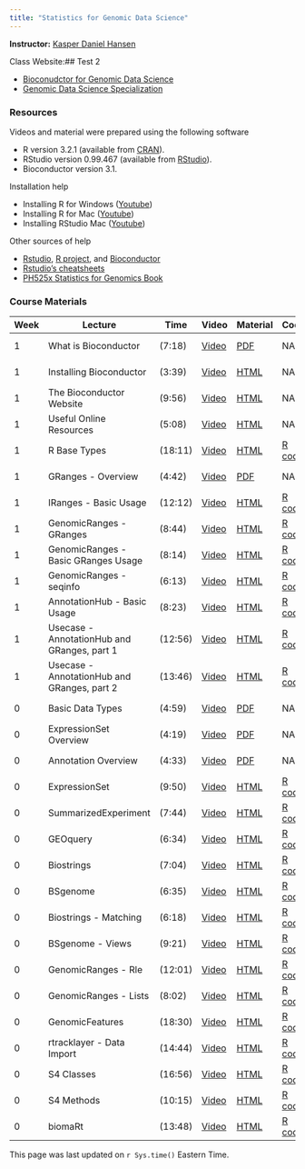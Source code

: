 ```yaml
---
title: "Statistics for Genomic Data Science"
---
```


**Instructor:** [Kasper Daniel Hansen](http://www.hansenlab.org/)


Class Website:## Test 2

* [Bioconudctor for Genomic Data Science](https://www.coursera.org/course/genbioconductor)
* [Genomic Data Science Specialization](https://www.coursera.org/specialization/genomics/41)


### **Resources**

Videos and material were prepared using the following software

- R version 3.2.1 (available from [CRAN](https://cran.r-project.org/)).
- RStudio version 0.99.467 (available from [RStudio](https://www.rstudio.com)).
- Bioconductor version 3.1.

Installation help

- Installing R for Windows ([Youtube](https://youtu.be/Ohnk9hcxf9M))
- Installing R for Mac ([Youtube](https://youtu.be/uxuuWXU-7UQ))
- Installing RStudio Mac ([Youtube](https://youtu.be/bM7Sfz-LADM))

Other sources of help

- [Rstudio](https://www.rstudio.com/), [R project](http://www.r-project.org/), and [Bioconductor](http://bioconductor.org/)
- [Rstudio's cheatsheets](https://www.rstudio.com/resources/cheatsheets/) 
- [PH525x Statistics for Genomics Book](http://genomicsclass.github.io/book/)

### Course Materials

| Week  | Lecture |  Time | Video | Material | Code | Source |
|---|---|---|---|---|--|--|
| 1 | What is Bioconductor | (7:18) | [Video](dropbox/Drive/BiocIntro_What_is_Bioconductor_version1.mp4) | [PDF](pdf/BiocIntro_What_is_Bioconductor.pdf) | NA | [Google Slides](https://docs.google.com/presentation/d/1rPKLk9tTfoLkRl-PyaboJ4wHTsLhmm2ukBRxOmJg4Kk/edit?usp=sharing) |
| 1 | Installing Bioconductor | (3:39) | [Video](dropbox/Videos/BiocIntro_Installing_Bioconductor_version1.mp4) | [HTML](week1/Install_Bioconductor.html) | NA | [R markdown](week1/Install_Bioconductor.Rmd) |
| 1 | The Bioconductor Website | (9:56) | [Video](dropbox/Videos/BiocIntro_Bioconductor_Website_version1.mp4) | [HTML](week1/Online_Resources.html) | NA | [R markdown](week1/Online_Resources.Rmd) |
| 1 | Useful Online Resources | (5:08) | [Video](dropbox/Videos/BiocIntro_OnlineResources_version1.mp4) | [HTML](week1/Online_Resources.html) | NA | [R markdown](week1/Online_Resources.Rmd) |
| 1 | R Base Types | (18:11) | [Video](dropbox/Videos/BiocIntro_R_Base_Types_version1.mp4) | [HTML](week1/R_Base_Types.html) | [R code](week1/R_base_Types.R) | [R markdown](week1/R_Base_Types.Rmd) |
| 1 | GRanges - Overview | (4:42) | [Video](dropbox/Drive/BiocIntro_Granges_Overview_version1.mp4) | [PDF](pdf/BiocIntro_GRanges_Overview.pdf) | NA | [Google Slides](https://docs.google.com/presentation/d/1ETjUipnle-Ps7k8gFGvJIXJ85D_Vjs9qNxNk2KeeaAI/edit?usp=sharing) |
| 1 | IRanges - Basic Usage | (12:12) | [Video](dropbox/Videos/BiocIntro_IRanges_Basic_version1.mp4) | [HTML](week1/IRanges_Basic.html) | [R code](week1/IRanges_Basic.R) | [R markdown](week1/IRanges_Basic.Rmd) |
| 1 | GenomicRanges - GRanges | (8:44) | [Video](dropbox/Videos/BiocIntro_GenomicRanges_GRanges_version1.mp4) | [HTML](week1/GenomicRanges_GRanges.html) | [R code](week1/GenomicRanges_GRanges.R) | [R markdown](week1/GenomicRanges_GRanges.Rmd) |
| 1 | GenomicRanges - Basic GRanges Usage | (8:14) | [Video](dropbox/Videos/BiocIntro_GenomicRanges_GRanges_Usage_version1.mp4) | [HTML](week1/GenomicRanges_GRanges_Usage.html) | [R code](week1/GenomicRanges_GRanges_Usage.R) | [R markdown](week1/GenomicRanges_GRanges_Usage.Rmd) |
| 1 | GenomicRanges - seqinfo | (6:13) | [Video](dropbox/Videos/BiocIntro_GenomicRanges_seqinfo_version1.mp4) | [HTML](week1/GenomicRanges_seqinfo.html) | [R code](week1/GenomicRanges_seqinfo.R) | [R markdown](week1/GenomicRanges_seqinfo.Rmd) |
| 1 | AnnotationHub - Basic Usage | (8:23) | [Video](dropbox/Videos/BiocIntro_AnnotationHub_version1.mp4) | [HTML](week1/AnnotationHub.html) | [R code](week1/AnnotationHub.R) | [R markdown](week1/AnnotationHub.Rmd) |
| 1 | Usecase - AnnotationHub and GRanges, part 1 | (12:56) | [Video](dropbox/Videos/BiocIntro_Usecase_AnnotationHub_GRanges_Part1_version1.mp4) | [HTML](week1/Usecase_AnnotationHub_GRanges.html) | [R code](week1/Usecase_AnnotationHub_GRanges.R) | [R markdown](week1/Usecase_AnnotationHub_GRanges.Rmd) |
| 1 | Usecase - AnnotationHub and GRanges, part 2 | (13:46) | [Video](dropbox/Videos/BiocIntro_Usecase_AnnotationHub_GRanges_Part2_version1.mp4) | [HTML](week1/Usecase_AnnotationHub_GRanges.html) | [R code](week1/Usecase_AnnotationHub_GRanges.R) | [R markdown](week1/Usecase_AnnotationHub_GRanges.Rmd) |
| 0 | Basic Data Types | (4:59) | [Video](dropbox/Drive/BiocIntro_Basic_Data_Types.mp4) | [PDF](pdf/BiocIntro_Basic_Data_Types.pdf) | NA | [Google Slides](https://docs.google.com/presentation/d/1GidGTxreaffyutdpy4vKcmKdWc-z1KYsWbxihTorI_8/edit?usp=sharing) |
| 0 | ExpressionSet Overview | (4:19) | [Video](dropbox/Drive/BiocIntro_ExpressionSet_Overview_version1.mp4) | [PDF](pdf/BiocIntro_ExpressionSet_Overview.pdf) | NA |[Google Slides](https://docs.google.com/presentation/d/1ouDEq37R5ReiuLgfSm7c3lexceIovy5IUac9jfYX1L8/edit?usp=sharing) |
| 0 | Annotation Overview | (4:33) | [Video](dropbox/Drive/BiocIntro_Annotation_Overview_version1.mp4) | [PDF](pdf/BiocIntro_Annotation_Overview.pdf) | NA | [Google Slides](https://docs.google.com/presentation/d/14-uvs23suNXr8-xZRDcreo_Ws01VKCLCUy-q99Gf_hc/edit?usp=sharing) |
| 0 | ExpressionSet | (9:50) | [Video](dropbox/Videos/BiocIntro_ExpressionSet_version1.mp4) | [HTML](week2/ExpressionSet.html) | [R code](week2/ExpressionSet.R) | [R markdown](week2/ExpressionSet.Rmd) |
| 0 | SummarizedExperiment | (7:44) | [Video](dropbox/Videos/BiocIntro_SummarizedExperiment_version1.mp4) | [HTML](week2/SummarizedExperiment.html) | [R code](week2/SummarizedExperiment.R) | [R markdown](week2/SummarizedExperiment.Rmd) |
| 0 | GEOquery | (6:34) | [Video](dropbox/Videos/BiocIntro_GEOquery_version1.mp4) | [HTML](week2/GEOquery.html) | [R code](week2/GEOquery.R) | [R markdown](week2/GEOquery.Rmd) |
| 0 | Biostrings | (7:04) | [Video](dropbox/Videos/BiocIntro_Biostrings_version1.mp4) | [HTML](week2/Biostrings.html) | [R code](week2/Biostrings.R) | [R markdown](week2/Biostrings.Rmd) |
| 0 | BSgenome | (6:35) | [Video](dropbox/Videos/BiocIntro_BSgenome_version1.mp4) | [HTML](week2/BSgenome.html) | [R code](week2/BSgenome.R) | [R markdown](week2/BSgenome.Rmd) |
| 0 | Biostrings - Matching | (6:18) | [Video](dropbox/Videos/BiocIntro_Biostrings_Matching_version1.mp4) | [HTML](week2/Biostrings_Matching.html) | [R code](week2/Biostrings_Matching.R) | [R markdown](week2/Biostrings_Matching.Rmd) |
| 0 | BSgenome - Views | (9:21) | [Video](dropbox/Videos/BiocIntro_BSgenome_Views_version1.mp4) | [HTML](week2/BSgenome_Views.html) | [R code](week2/BSgenome_Views.R) | [R markdown](week2/BSgenome_Views.Rmd) |
| 0 | GenomicRanges - Rle | (12:01) | [Video](dropbox/Videos/BiocIntro_GenomicRanges_Rle_version1.mp4) | [HTML](week2/GenomicRanges_Rle.html) | [R code](week2/GenomicRanges_Rle.R) | [R markdown](week2/GenomicRanges_Rle.Rmd) |
| 0 | GenomicRanges - Lists | (8:02) | [Video](dropbox/Videos/BiocIntro_GenomicRanges_Lists_version1.mp4) | [HTML](week2/GenomicRanges_Lists.html) | [R code](week2/GenomicRanges_Lists.R) | [R markdown](week2/GenomicRanges_Lists.Rmd) |
| 0 | GenomicFeatures | (18:30) | [Video](dropbox/Videos/BiocIntro_GenomicFeatures_version1.mp4) | [HTML](week2/GenomicFeatures.html) | [R code](week2/GenomicFeatures.R) | [R markdown](week2/GenomicFeatures.Rmd) |
| 0 | rtracklayer - Data Import | (14:44) | [Video](dropbox/Videos/BiocIntro_rtracklayer_Import_version1.mp4) | [HTML](week2/rtracklayer_Import.html) | [R code](week2/rtracklayer_Import.R) | [R markdown](week2/rtracklayer_Import.Rmd) |
| 0 | S4 Classes | (16:56) | [Video](dropbox/Videos/BiocIntro_R_S4_Classes_version1.mp4) | [HTML](week2/R_S4.html) | [R code](week2/R_S4.R) | [R markdown](week2/R_S4.Rmd) |
| 0 | S4 Methods | (10:15) | [Video](dropbox/Videos/BiocIntro_R_S4_Methods_version1.mp4) | [HTML](week2/R_S4.html) | [R code](week2/R_S4.R) | [R markdown](week2/R_S4.Rmd) |
| 0 | biomaRt | (13:48) | [Video](dropbox/Videos/BiocIntro_biomaRt_version1.mp4) | [HTML](week2/biomaRt.html) | [R code](week2/biomaRt.R) | [R markdown](week2/biomaRt.Rmd) |



This page was last updated on `r Sys.time()` Eastern Time.
